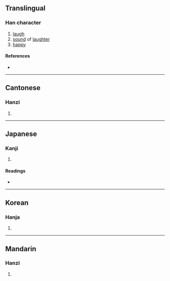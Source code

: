 {{character info/new}}
==Translingual==

===Han character===
{{Han char|rn=30|rad=口|as=05|sn=8|four=63060|canj=RIR|ids=⿰口台}}

# [[laugh]]
# [[sound]] of [[laughter]]
# [[happy]]

====References====
* {{Han ref|kx=0185.050|dkj=03492|dj=0404.050|hdz=10610.070|uh=548D|ud=21645|bh=CBE8|bd=52200}}

----

==Cantonese==

===Hanzi===
{{yue-hanzi|jyut=[[hoi1]]|y=hoi1}}

# {{defn|lang=yue|sort=口05}}

----

==Japanese==

===Kanji===
{{ja-kanji|grade=|rs=口05}}

# {{defn|lang=ja|sort=口05}}

====Readings====
* {{ja-readings|on=[[かい]] (kai), [[たい]] (tai)|kun=[[わらう]] (warau), [[よろこぶ]] (yorokobu)}}

----

==Korean==

===Hanja===
{{ko-hanja|hangeul=해|rv=hae|mr=hae}}

# {{defn|lang=ko|sort=口05}}

----

==Mandarin==

===Hanzi===
{{cmn-hanzi|pin=[[hāi]] ([[hai1]])|wg=hai<sup>1</sup>}}

# {{defn|lang=cmn|sort=口05}}